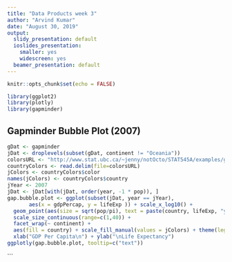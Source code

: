 ---
title: "Data Products week 3"
author: "Arvind Kumar"
date: "August 30, 2019"
output:
  slidy_presentation: default
  ioslides_presentation:
    smaller: yes
    widescreen: yes
  beamer_presentation: default
---

```{r setup, include=FALSE}
knitr::opts_chunk$set(echo = FALSE)
```

```{r echo=FALSE, warning=FALSE, message=FALSE }
library(ggplot2)
library(plotly)
library(gapminder)
```

## Gapminder Bubble Plot (2007)

```{r echo=FALSE, warning=FALSE, message=FALSE}
gDat <- gapminder
jDat <- droplevels(subset(gDat, continent != "Oceania"))
colorsURL <- "http://www.stat.ubc.ca/~jenny/notOcto/STAT545A/examples/gapminder/data/gapminderCountryColors.txt"
countryColors <- read.delim(file=colorsURL)
jColors <- countryColors$color
names(jColors) <- countryColors$country
jYear <- 2007
jDat <- jDat[with(jDat, order(year, -1 * pop)), ]
gap.bubble.plot <- ggplot(subset(jDat, year == jYear),
       aes(x = gdpPercap, y = lifeExp )) + scale_x_log10() +
  geom_point(aes(size = sqrt(pop/pi), text = paste(country, lifeExp, "years")), pch = 21) + 
  scale_size_continuous(range=c(1,40)) +
  facet_wrap(~ continent) + 
  aes(fill = country) + scale_fill_manual(values = jColors) + theme(legend.position="none") +
  xlab("GDP Per Capita\n") + ylab("\nLife Expectancy")
ggplotly(gap.bubble.plot, tooltip=c("text"))
```



```

